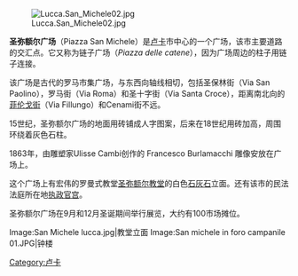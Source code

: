 {{unreferenced|time=2020-05-02T13:00:49+00:00}}
[[Image:Lucca.San_Michele02.jpg|thumb]]

'''圣弥额尔广场'''（Piazza San Michele）是[[卢卡|卢卡]]市中心的一个广场，该市主要道路的交汇点。它又称为链子广场（''Piazza delle catene''），因为广场周边的柱子用链子连接。

该广场是古代的罗马市集广场，与东西向轴线相切，包括圣保林街（Via San Paolino），罗马街（Via Roma）和圣十字街（Via Santa Croce），距离南北向的[[菲伦戈街|菲伦戈街]]（Via Fillungo）和Cenami街不远。

15世纪，圣弥额尔广场的地面用砖铺成人字图案，后来在18世纪用砖加高，周围环绕着灰色石柱。

1863年，由雕塑家Ulisse Cambi创作的 Francesco Burlamacchi 雕像安放在广场上。

这个广场上有宏伟的罗曼式教堂[[圣弥额尔教堂_(卢卡)|圣弥额尔教堂]]的白色[[石灰石|石灰石]]立面。还有该市的民法法庭所在地[[执政官宫_(卢卡)|执政官宫]]。

圣弥额尔广场在9月和12月圣诞期间举行展览，大约有100市场摊位。

<gallery>
Image:San Michele lucca.jpg|教堂立面
Image:San michele in foro campanile 01.JPG|钟楼
</gallery>

[[Category:卢卡|Category:卢卡]]